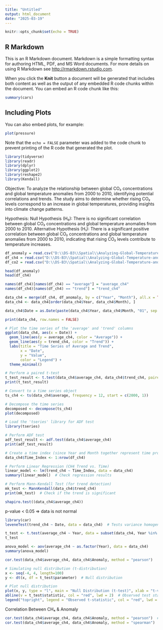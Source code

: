 ```yaml
---
title: "Untitled"
output: html_document
date: "2025-03-19"
---
```


```r
knitr::opts_chunk$set(echo = TRUE)
```

## R Markdown

This is an R Markdown document. Markdown is a simple formatting syntax for authoring HTML, PDF, and MS Word documents. For more details on using R Markdown see <http://rmarkdown.rstudio.com>.

When you click the **Knit** button a document will be generated that includes both content as well as the output of any embedded R code chunks within the document. You can embed an R code chunk like this:

```r
summary(cars)
```

## Including Plots

You can also embed plots, for example:

```r
plot(pressure)
```

Note that the `echo = FALSE` parameter was added to the code chunk to prevent printing of the R code that generated the plot.
```r
library(tidyverse)
library(readr)
library(dplyr)
library(ggplot2)
library(reshape2)
library(Kendall)
```
Objective:
To analyze the relationship between global CO₂ concentrations and global temperature anomalies from 2000 to 2010, identifying potential correlations and trends. The study aims to determine whether rising CO₂ levels correspond to an increase in global temperatures, providing insights into climate change patterns.

Hypothesis:
Null Hypothesis (H₀): There is no significant correlation between global CO₂ concentrations and global temperature anomalies from 2000 to 2010.
Alternative Hypothesis (H₁): There is a significant positive correlation between global CO₂ concentrations and global temperature anomalies from 2000 to 2010, indicating that rising CO₂ levels contribute to temperature increases.
```r
df_anomaly = read.csv("D:\\DS-B3\\Spatial\\Analyzing-Global-Temperature-and-CO-Emission-Trends-2000-2010-\\dataset\\anomaly_2000_2010.csv")
df_ch4 = read.csv("D:\\DS-B3\\Spatial\\Analyzing-Global-Temperature-and-CO-Emission-Trends-2000-2010-\\dataset\\ch4_2000_2010.csv")
df_co2 = read.csv("D:\\DS-B3\\Spatial\\Analyzing-Global-Temperature-and-CO-Emission-Trends-2000-2010-\\dataset\\co2_2000_2010.csv")
```

```r
head(df_anomaly)
head(df_ch4)
```
```r
names(df_ch4)[names(df_ch4) == "average"] = "average_ch4"
names(df_ch4)[names(df_ch4) == "trend"] = "trend_ch4"
```



```r
data_ch4 = merge(df_ch4, df_anomaly, by = c("Year", "Month"), all.x = TRUE)
data_ch4 <- data_ch4[order(data_ch4$Year, data_ch4$Month), ]
```

```r
data_ch4$Date = as.Date(paste(data_ch4$Year, data_ch4$Month, "01", sep = "-"))
```

```r
print(data_ch4, row.names = FALSE)
```

```r
# Plot the time series of the 'average' and 'trend' columns
ggplot(data_ch4, aes(x = Date)) +
  geom_line(aes(y = average_ch4, color = "Average")) +
  geom_line(aes(y = trend_ch4, color = "Trend")) +
  labs(title = "Time Series of Average and Trend",
       x = "Date",
       y = "Value",
       color = "Legend") +
  theme_minimal()
```
```r
# Perform a paired t-test
t_test_result <- t.test(data_ch4$average_ch4, data_ch4$trend_ch4, paired = FALSE)
print(t_test_result)
```
```r
# Convert to a time series object
ts_ch4 <- ts(data_ch4$average, frequency = 12, start = c(2000, 1))

# Decompose the time series
decomposed <- decompose(ts_ch4)
plot(decomposed)
```
```r
# Load the 'tseries' library for ADF test
library(tseries)

# Perform ADF test
adf_test_result <- adf.test(data_ch4$average_ch4)
print(adf_test_result)
```

```r
# Create a time index (since Year and Month together represent time progression)
data_ch4$Time_Index <- 1:nrow(df_ch4)
```

```r
# Perform Linear Regression (CH4 Trend vs. Time)
linear_model <- lm(trend_ch4 ~ Time_Index, data = data_ch4)
summary(linear_model)  # Check regression results

# Perform Mann-Kendall Test (for trend detection)
mk_test <- MannKendall(data_ch4$trend_ch4)
print(mk_test)  # Check if the trend is significant
```

```r
shapiro.test((data_ch4$average_ch4))
```
p-value < 0.05 => data is not normal

```r
library(car)
leveneTest(trend_ch4 ~ Date, data = data_ch4)  # Tests variance homogeneity
```
```r
t_test <- t.test(average_ch4 ~ Year, data = subset(data_ch4, Year %in% c(2000, 2010)))
t_test
```

```r
anova_model <- aov(average_ch4 ~ as.factor(Year), data = data_ch4)
summary(anova_model)

```
```r
cor.test(data_ch4$average_ch4, data_ch4$Anomaly, method = "pearson")
```
```r
# Simulating null distribution (t-distribution)
x <- seq(-4, 4, length=100)
y <- dt(x, df = t_test$parameter)  # Null distribution

# Plot null distribution
plot(x, y, type = "l", main = "Null Distribution (t-test)", xlab = "t-values", ylab = "Density")
abline(v = t_test$statistic, col = "red", lwd = 2)  # Observed test statistic
legend("topright", legend = "Observed t-statistic", col = "red", lwd = 2)
```

Correlation Between CH₄ & Anomaly

```r
cor.test(data_ch4$average_ch4, data_ch4$Anomaly, method = "pearson")  # Linear
cor.test(data_ch4$average_ch4, data_ch4$Anomaly, method = "spearman")  # Rank-based
```


